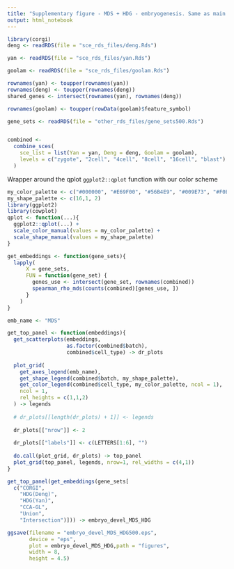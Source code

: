 ```yaml
---
title: "Supplementary figure - MDS + HDG - embryogenesis. Same as main figure, but with 500 genes instead of 100 genes."
output: html_notebook
---
```


```r
library(corgi)
deng <- readRDS(file = "sce_rds_files/deng.Rds")

yan <- readRDS(file = "sce_rds_files/yan.Rds")

goolam <- readRDS(file = "sce_rds_files/goolam.Rds")

rownames(yan) <- toupper(rownames(yan))
rownames(deng) <- toupper(rownames(deng))
shared_genes <- intersect(rownames(yan), rownames(deng))

rownames(goolam) <- toupper(rowData(goolam)$feature_symbol)

gene_sets <- readRDS(file = "other_rds_files/gene_sets500.Rds")


combined <- 
  combine_sces(
    sce_list = list(Yan = yan, Deng = deng, Goolam = goolam),
    levels = c("zygote", "2cell", "4cell", "8cell", "16cell", "blast")
  )

```


Wrapper around the qplot `ggplot2::qplot` function with our color scheme

```r
my_color_palette <- c("#000000", "#E69F00", "#56B4E9", "#009E73", "#F0E442", "#0072B2", "#D55E00", "#CC79A7")
my_shape_palette <- c(16,1, 2)
library(ggplot2)
library(cowplot)
qplot <- function(...){
  ggplot2::qplot(...) +
  scale_color_manual(values = my_color_palette) +
  scale_shape_manual(values = my_shape_palette)
}
```




```r
get_embeddings <- function(gene_sets){
  lapply(
      X = gene_sets,
      FUN = function(gene_set) {
        genes_use <- intersect(gene_set, rownames(combined))
        spearman_rho_mds(counts(combined)[genes_use, ])
      }
    )
}
```



```r
emb_name <- "MDS"

get_top_panel <- function(embeddings){
  get_scatterplots(embeddings,
                   as.factor(combined$batch),
                   combined$cell_type) -> dr_plots
  
  plot_grid(
    get_axes_legend(emb_name),
    get_shape_legend(combined$batch, my_shape_palette),
    get_color_legend(combined$cell_type, my_color_palette, ncol = 1),
    ncol = 1,
    rel_heights = c(1,1,2)
  ) -> legends
  
  # dr_plots[[length(dr_plots) + 1]] <- legends
  
  dr_plots[["nrow"]] <- 2
  
  dr_plots[["labels"]] <- c(LETTERS[1:6], "")
  
  do.call(plot_grid, dr_plots) -> top_panel
  plot_grid(top_panel, legends, nrow=1, rel_widths = c(4,1))
}

get_top_panel(get_embeddings(gene_sets[
  c("CORGI",
    "HDG(Deng)",
    "HDG(Yan)",
    "CCA-GL",
    "Union",
    "Intersection")])) -> embryo_devel_MDS_HDG

ggsave(filename = "embryo_devel_MDS_HDG500.eps",
       device = "eps", 
       plot = embryo_devel_MDS_HDG,path = "figures", 
       width = 8,
       height = 4.5)
```